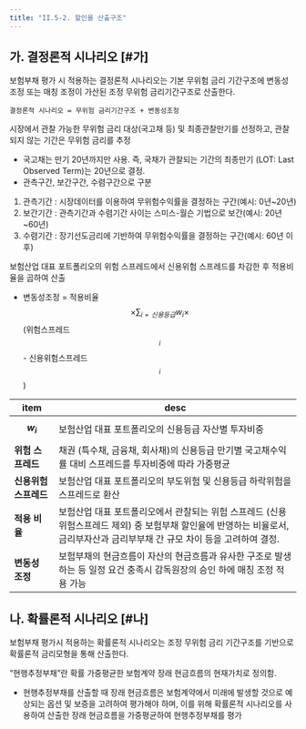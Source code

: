 ```yaml
---
title: "II.5-2. 할인율 산출구조"
---
```


## 가. 결정론적 시나리오 [#가]
보험부채 평가 시 적용하는 결정론적 시나리오는 기본 무위험 금리 기간구조에 변동성 조정 또는 매칭 조정이 가산된 조정 무위험 금리기간구조로 산출한다.

```
결정론적 시나리오 = 무위험 금리기간구조 + 변동성조정
```

<TabView>
  <TabPanel header="무위험 금리기간구조">

시장에서 관찰 가능한 무위험 금리 대상(국고채 등) 및 최종관찰만기를 선정하고, 관찰되지 않는 기간은 무위험 금리를 추정
- 국고채는 만기 20년까지만 사용. 즉, 국채가 관찰되는 기간의 최종만기 (LOT: Last Observed Term)는 20년으로 결정.
- 관측구간, 보간구간, 수렴구간으로 구분
1. 관측기간 : 시장데이터를 이용하여 무위험수익률을 결정하는 구간(예시: 0년~20년)
2. 보간기간 : 관측기간과 수렴기간 사이는 스미스-월슨 기법으로 보간(예시: 20년~60년)
3. 수렴기간 : 장기선도금리에 기반하여 무위험수익률을 결정하는 구간(예시: 60년 이후)


  </TabPanel>
  <TabPanel header="변동성 조정">

보험산업 대표 포트폴리오의 위험 스프레드에서 신용위험 스프레드를 차감한 후 적용비율을 곱하여 산출
-  변동성조정 = 적용비율 $$\times \sum_{i=신용등급}{w_i}\times $$ (위험스프레드$$_i$$ - 신용위험스프레드$$_i$$)

| item | desc  |
|---|---|
| **$$w_i$$** | 보험산업 대표 포트폴리오의 신용등급 자산별 투자비중 |
| **위험 스프레드** | 채권 (특수채, 금융채, 회사채)의 신용등급 만기별 국고채수익률 대비 스프레드를 투자비중에 따라 가중평균 |
| **신용위험 스프레드** | 보험산업 대표 포트폴리오의 부도위험 및 신용등급 하락위험을 스프레드로 환산 |
| **적용 비율** | 보험산업 대표 포트폴리오에서 관찰되는 위험 스프레드 (신용위험스프레드 제외) 중 보험부채 할인율에 반영하는 비율로서, 금리부자산과 금리부부채 간 규모 차이 등을 고려하여 결정. |
| **변동성 조정** | 보험부채의 현금흐름이 자산의 현금흐름과 유사한 구조로 발생하는 등 일정 요건 충족시 감독원장의 승인 하에 매칭 조정 적용 가능 |

  </TabPanel>

</TabView>




## 나. 확률론적 시나리오 [#나]

보험부채 평가시 적용하는 확률론적 시나리오는 조정 무위험 금리 기간구조를 기반으로 확률론적 금리모형을 통해 산출한다.


<Accordion multiple activeIndex={[]}>
<AccordionTab header="확률론적 시나리오의 필요성">

“현행추정부채”란 확률 가중평균한 보험계약 장래 현금흐름의 현재가치로 정의함.
- 현행추정부채를 산출할 때 장래 현금흐름은 보험계약에서 미래에 발생할 것으로 예상되는 옵션 및 보증을 고려하여 평가해야 하며, 이를 위해 확률론적 시나리오를 사용하여 산출한 장래 현금흐름을 가중평균하여 현행추정부채를 평가

</AccordionTab>
</Accordion>
